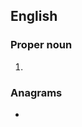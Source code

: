 {{also|Appendix:Variations of "he"}}
==English==

===Proper noun===
{{en-proper noun}}

# {{initialism of|[[Holocene]] [[era|Era]]|lang=en}}

===Anagrams===
* {{anagrams|en|a=eh|-eh|E.H.|EH|eH|eh}}